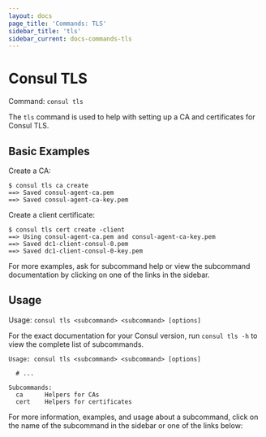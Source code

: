 ```yaml
---
layout: docs
page_title: 'Commands: TLS'
sidebar_title: 'tls'
sidebar_current: docs-commands-tls
---
```


# Consul TLS

Command: `consul tls`

The `tls` command is used to help with setting up a CA and certificates for Consul TLS.

## Basic Examples

Create a CA:

```text
$ consul tls ca create
==> Saved consul-agent-ca.pem
==> Saved consul-agent-ca-key.pem
```

Create a client certificate:

```text
$ consul tls cert create -client
==> Using consul-agent-ca.pem and consul-agent-ca-key.pem
==> Saved dc1-client-consul-0.pem
==> Saved dc1-client-consul-0-key.pem
```

For more examples, ask for subcommand help or view the subcommand documentation
by clicking on one of the links in the sidebar.

## Usage

Usage: `consul tls <subcommand> <subcommand> [options]`

For the exact documentation for your Consul version, run `consul tls -h` to
view the complete list of subcommands.

```text
Usage: consul tls <subcommand> <subcommand> [options]

  # ...

Subcommands:
  ca      Helpers for CAs
  cert    Helpers for certificates
```

For more information, examples, and usage about a subcommand, click on the name
of the subcommand in the sidebar or one of the links below:
